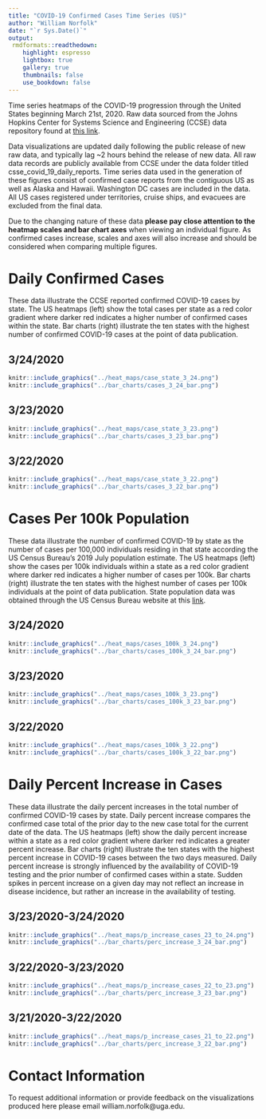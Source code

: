 ```yaml
---
title: "COVID-19 Confirmed Cases Time Series (US)"
author: "William Norfolk"
date: "`r Sys.Date()`"
output: 
 rmdformats::readthedown:
    highlight: espresso
    lightbox: true
    gallery: true
    thumbnails: false
    use_bookdown: false
---
```


Time series heatmaps of the COVID-19 progression through the United States beginning March 21st, 2020. Raw data sourced from the Johns Hopkins Center for Systems Science and Engineering (CCSE) data repository found at [this link](https://github.com/CSSEGISandData/COVID-19). 

Data visualizations are updated daily following the public release of new raw data, and typically lag ~2 hours behind the release of new data. All raw data records are publicly available from CCSE under the data folder titled csse_covid_19_daily_reports. Time series data used in the generation of these figures consist of confirmed case reports from the contiguous US as well as Alaska and Hawaii. Washington DC cases are included in the data. All US cases registered under territories, cruise ships, and evacuees are excluded from the final data.   

Due to the changing nature of these data **please pay close attention to the heatmap scales and bar chart axes** when viewing an individual figure. As confirmed cases increase, scales and axes will also increase and should be considered when comparing multiple figures.

# Daily Confirmed Cases {.tabset}

These data illustrate the CCSE reported confirmed COVID-19 cases by state. The US heatmaps (left) show the total cases per state as a red color gradient where darker red indicates a higher number of confirmed cases within the state. Bar charts (right) illustrate the ten states with the highest number of confirmed COVID-19 cases at the point of data publication. 



## 3/24/2020

```r
knitr::include_graphics("../heat_maps/case_state_3_24.png")
knitr::include_graphics("../bar_charts/cases_3_24_bar.png")
```

## 3/23/2020

```r
knitr::include_graphics("../heat_maps/case_state_3_23.png")
knitr::include_graphics("../bar_charts/cases_3_23_bar.png")
```


## 3/22/2020

```r
knitr::include_graphics("../heat_maps/case_state_3_22.png")
knitr::include_graphics("../bar_charts/cases_3_22_bar.png")

```



# Cases Per 100k Population {.tabset}

These data illustrate  the number of confirmed COVID-19 by state as the number of cases per 100,000 individuals residing in that state according the US Census Bureau's 2019 July population estimate. The US heatmaps (left) show the cases per 100k individuals within a state as a red color gradient where darker red indicates a higher number of cases per 100k. Bar charts (right) illustrate  the ten states with the highest number of cases per 100k individuals at the point of data publication. State population data was obtained through the US Census Bureau website at this [link](https://www.census.gov/data/tables/time-series/demo/popest/2010s-state-total.html).

## 3/24/2020

```r
knitr::include_graphics("../heat_maps/cases_100k_3_24.png")
knitr::include_graphics("../bar_charts/cases_100k_3_24_bar.png")
```

## 3/23/2020

```r
knitr::include_graphics("../heat_maps/cases_100k_3_23.png")
knitr::include_graphics("../bar_charts/cases_100k_3_23_bar.png")
```

## 3/22/2020

```r
knitr::include_graphics("../heat_maps/cases_100k_3_22.png")
knitr::include_graphics("../bar_charts/cases_100k_3_22_bar.png")

```



# Daily Percent Increase in Cases {.tabset}

These data illustrate  the daily percent increases in the total number of confirmed COVID-19 cases by state. Daily percent increase compares the confirmed case total of the prior day to the new case total for the current date of the data. The US heatmaps (left) show the daily percent increase within a state as a red color gradient where darker red indicates a greater percent increase. Bar charts (right) illustrate  the ten states with the highest percent increase in COVID-19 cases between the two days measured. Daily percent increase is strongly influenced by the availability  of COVID-19 testing and the prior number of confirmed cases within a state. Sudden spikes in percent increase on a given day may not reflect an increase in disease incidence, but rather an increase in the availability  of testing. 

## 3/23/2020-3/24/2020

```r
knitr::include_graphics("../heat_maps/p_increase_cases_23_to_24.png")
knitr::include_graphics("../bar_charts/perc_increase_3_24_bar.png")
```

## 3/22/2020-3/23/2020


```r
knitr::include_graphics("../heat_maps/p_increase_cases_22_to_23.png")
knitr::include_graphics("../bar_charts/perc_increase_3_23_bar.png")
```

## 3/21/2020-3/22/2020

```r
knitr::include_graphics("../heat_maps/p_increase_cases_21_to_22.png")
knitr::include_graphics("../bar_charts/perc_increase_3_22_bar.png")
```

# Contact Information

To request additional information or provide feedback on the visualizations produced here please email william.norfolk@uga.edu.




